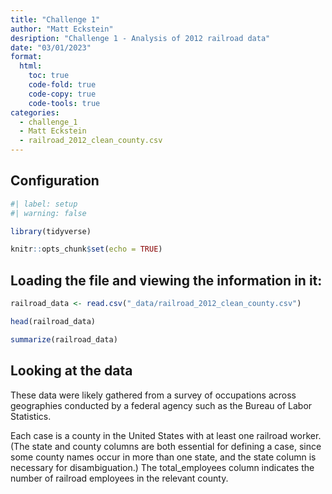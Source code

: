 ```yaml
---
title: "Challenge 1"
author: "Matt Eckstein"
desription: "Challenge 1 - Analysis of 2012 railroad data"
date: "03/01/2023"
format:
  html:
    toc: true
    code-fold: true
    code-copy: true
    code-tools: true
categories:
  - challenge_1
  - Matt Eckstein
  - railroad_2012_clean_county.csv
---
```


## Configuration

```r
#| label: setup
#| warning: false

library(tidyverse)

knitr::opts_chunk$set(echo = TRUE)
```

## Loading the file and viewing the information in it:

```r
railroad_data <- read.csv("_data/railroad_2012_clean_county.csv")

head(railroad_data)

summarize(railroad_data)

```
## Looking at the data

These data were likely gathered from a survey of occupations across geographies conducted by a federal agency such as the Bureau of Labor Statistics.

Each case is a county in the United States with at least one railroad worker. (The state and county columns are both essential for defining a case, since some county names occur in more than one state, and the state column is necessary for disambiguation.) The total_employees column indicates the number of railroad employees in the relevant county.

